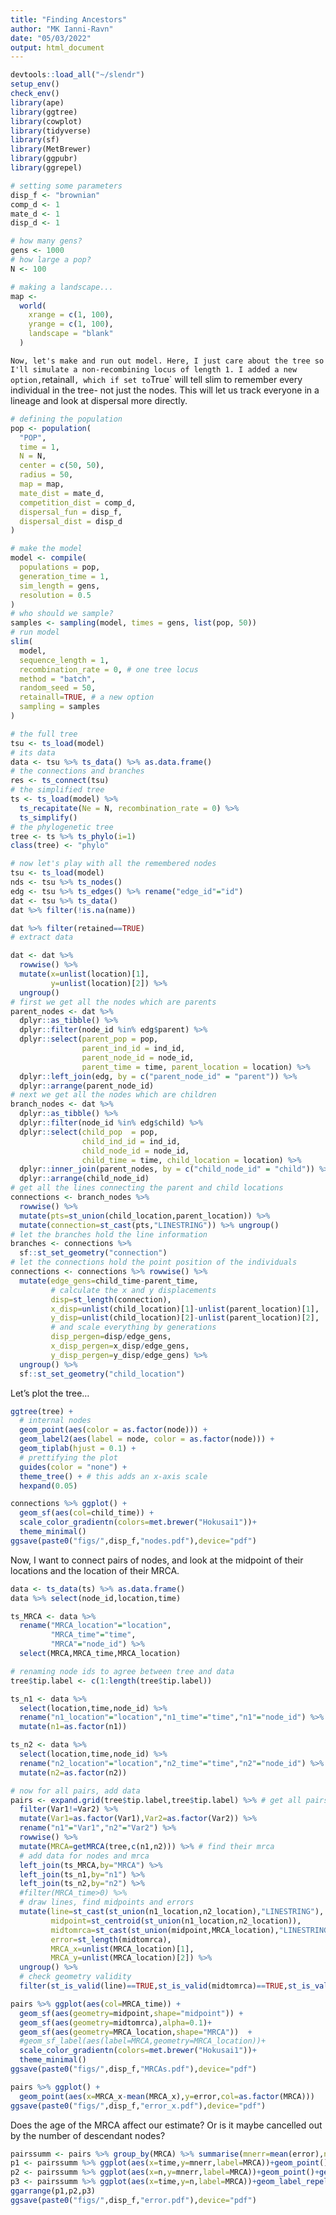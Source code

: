 ```yaml
---
title: "Finding Ancestors"
author: "MK Ianni-Ravn"
date: "05/03/2022"
output: html_document
---
```


```r
devtools::load_all("~/slendr")
setup_env()
check_env()
library(ape)
library(ggtree)
library(cowplot)
library(tidyverse)
library(sf)
library(MetBrewer)
library(ggpubr)
library(ggrepel)
```

```r
# setting some parameters
disp_f <- "brownian"
comp_d <- 1
mate_d <- 1
disp_d <- 1

# how many gens?
gens <- 1000
# how large a pop?
N <- 100

# making a landscape...
map <-
  world(
    xrange = c(1, 100),
    yrange = c(1, 100),
    landscape = "blank"
  )
```

`
Now, let's make and run out model. Here, I just care about the tree so I'll simulate a non-recombining locus of length 1. I added a new option, `retainall`, which if set to `True` will tell slim to remember every individual in the tree- not just the nodes. This will let us track everyone in a lineage and look at dispersal more directly.

```r
# defining the population
pop <- population(
  "POP",
  time = 1,
  N = N,
  center = c(50, 50),
  radius = 50,
  map = map,
  mate_dist = mate_d,
  competition_dist = comp_d,
  dispersal_fun = disp_f,
  dispersal_dist = disp_d
)

# make the model
model <- compile(
  populations = pop,
  generation_time = 1,
  sim_length = gens,
  resolution = 0.5
)
# who should we sample?
samples <- sampling(model, times = gens, list(pop, 50))
# run model
slim(
  model,
  sequence_length = 1,
  recombination_rate = 0, # one tree locus
  method = "batch",
  random_seed = 50,
  retainall=TRUE, # a new option
  sampling = samples
)

# the full tree 
tsu <- ts_load(model)
# its data
data <- tsu %>% ts_data() %>% as.data.frame()
# the connections and branches
res <- ts_connect(tsu)
# the simplified tree 
ts <- ts_load(model) %>%
  ts_recapitate(Ne = N, recombination_rate = 0) %>%
  ts_simplify()
# the phylogenetic tree
tree <- ts %>% ts_phylo(i=1)
class(tree) <- "phylo"
```


```r
# now let's play with all the remembered nodes
tsu <- ts_load(model) 
nds <- tsu %>% ts_nodes()
edg <- tsu %>% ts_edges() %>% rename("edge_id"="id")
dat <- tsu %>% ts_data()
dat %>% filter(!is.na(name))

dat %>% filter(retained==TRUE)
# extract data

dat <- dat %>%
  rowwise() %>%
  mutate(x=unlist(location)[1],
         y=unlist(location)[2]) %>%
  ungroup()
# first we get all the nodes which are parents
parent_nodes <- dat %>%
  dplyr::as_tibble() %>%
  dplyr::filter(node_id %in% edg$parent) %>% 
  dplyr::select(parent_pop = pop,
                parent_ind_id = ind_id, 
                parent_node_id = node_id,
                parent_time = time, parent_location = location) %>%
  dplyr::left_join(edg, by = c("parent_node_id" = "parent")) %>%
  dplyr::arrange(parent_node_id)
# next we get all the nodes which are children
branch_nodes <- dat %>%
  dplyr::as_tibble() %>%
  dplyr::filter(node_id %in% edg$child) %>%
  dplyr::select(child_pop  = pop,
                child_ind_id = ind_id,
                child_node_id = node_id,
                child_time = time, child_location = location) %>%
  dplyr::inner_join(parent_nodes, by = c("child_node_id" = "child")) %>% # and smash the two dataframes together
  dplyr::arrange(child_node_id)
# get all the lines connecting the parent and child locations
connections <- branch_nodes %>%
  rowwise() %>%
  mutate(pts=st_union(child_location,parent_location)) %>%
  mutate(connection=st_cast(pts,"LINESTRING")) %>% ungroup()
# let the branches hold the line information
branches <- connections %>%
  sf::st_set_geometry("connection")
# let the connections hold the point position of the individuals
connections <- connections %>% rowwise() %>%
  mutate(edge_gens=child_time-parent_time,
         # calculate the x and y displacements
         disp=st_length(connection),
         x_disp=unlist(child_location)[1]-unlist(parent_location)[1],
         y_disp=unlist(child_location)[2]-unlist(parent_location)[2],
         # and scale everything by generations
         disp_pergen=disp/edge_gens,
         x_disp_pergen=x_disp/edge_gens,
         y_disp_pergen=y_disp/edge_gens) %>%
  ungroup() %>%
  sf::st_set_geometry("child_location")
```

Let's plot the tree...

```r
ggtree(tree) +
  # internal nodes
  geom_point(aes(color = as.factor(node))) +
  geom_label2(aes(label = node, color = as.factor(node))) +
  geom_tiplab(hjust = 0.1) +
  # prettifying the plot
  guides(color = "none") +
  theme_tree() + # this adds an x-axis scale
  hexpand(0.05)
```


```r
connections %>% ggplot() +
  geom_sf(aes(col=child_time)) +
  scale_color_gradientn(colors=met.brewer("Hokusai1"))+
  theme_minimal()
ggsave(paste0("figs/",disp_f,"nodes.pdf"),device="pdf")
```

Now, I want to connect pairs of nodes, and look at the midpoint of their locations and the location of their MRCA. 

```r
data <- ts_data(ts) %>% as.data.frame()
data %>% select(node_id,location,time)

ts_MRCA <- data %>% 
  rename("MRCA_location"="location",
         "MRCA_time"="time",
         "MRCA"="node_id") %>%
  select(MRCA,MRCA_time,MRCA_location)

# renaming node ids to agree between tree and data
tree$tip.label <- c(1:length(tree$tip.label))

ts_n1 <- data %>%
  select(location,time,node_id) %>%
  rename("n1_location"="location","n1_time"="time","n1"="node_id") %>%
  mutate(n1=as.factor(n1))

ts_n2 <- data %>%
  select(location,time,node_id) %>%
  rename("n2_location"="location","n2_time"="time","n2"="node_id") %>%
  mutate(n2=as.factor(n2))

# now for all pairs, add data
pairs <- expand.grid(tree$tip.label,tree$tip.label) %>% # get all pairs of tips
  filter(Var1!=Var2) %>%
  mutate(Var1=as.factor(Var1),Var2=as.factor(Var2)) %>%
  rename("n1"="Var1","n2"="Var2") %>% 
  rowwise() %>%
  mutate(MRCA=getMRCA(tree,c(n1,n2))) %>% # find their mrca
  # add data for nodes and mrca
  left_join(ts_MRCA,by="MRCA") %>%
  left_join(ts_n1,by="n1") %>%
  left_join(ts_n2,by="n2") %>%
  #filter(MRCA_time>0) %>% 
  # draw lines, find midpoints and errors
  mutate(line=st_cast(st_union(n1_location,n2_location),"LINESTRING"),
         midpoint=st_centroid(st_union(n1_location,n2_location)),
         midtomrca=st_cast(st_union(midpoint,MRCA_location),"LINESTRING"),
         error=st_length(midtomrca),
         MRCA_x=unlist(MRCA_location)[1],
         MRCA_y=unlist(MRCA_location)[2]) %>%
  ungroup() %>%
  # check geometry validity
  filter(st_is_valid(line)==TRUE,st_is_valid(midtomrca)==TRUE,st_is_valid(midpoint)==TRUE)
```


```r
pairs %>% ggplot(aes(col=MRCA_time)) +
  geom_sf(aes(geometry=midpoint,shape="midpoint")) +
  geom_sf(aes(geometry=midtomrca),alpha=0.1)+
  geom_sf(aes(geometry=MRCA_location,shape="MRCA"))  +
  #geom_sf_label(aes(label=MRCA,geometry=MRCA_location))+
  scale_color_gradientn(colors=met.brewer("Hokusai1"))+
  theme_minimal()
ggsave(paste0("figs/",disp_f,"MRCAs.pdf"),device="pdf")
```


```r
pairs %>% ggplot() +
  geom_point(aes(x=MRCA_x-mean(MRCA_x),y=error,col=as.factor(MRCA)))
ggsave(paste0("figs/",disp_f,"error_x.pdf"),device="pdf")
```

Does the age of the MRCA affect our estimate? Or is it maybe cancelled out by the number of descendant nodes?

```r
pairssumm <- pairs %>% group_by(MRCA) %>% summarise(mnerr=mean(error),n=n(),time=mean(MRCA_time)) 
p1 <- pairssumm %>% ggplot(aes(x=time,y=mnerr,label=MRCA))+geom_point()+geom_label_repel()
p2 <- pairssumm %>% ggplot(aes(x=n,y=mnerr,label=MRCA))+geom_point()+geom_label_repel()
p3 <- pairssumm %>% ggplot(aes(x=time,y=n,label=MRCA))+geom_label_repel()+geom_point()
ggarrange(p1,p2,p3)
ggsave(paste0("figs/",disp_f,"error.pdf"),device="pdf")
```



